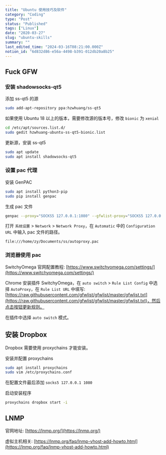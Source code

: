 ```yaml
---
title: "Ubuntu 使用技巧及软件"
category: "Coding"
type: "Post"
status: "Published"
tags: ["Linux"]
date: "2020-03-27"
slug: "ubuntu-skills"
summary: ""
last_edited_time: "2024-03-16T08:21:00.000Z"
notion_id: "6d832d86-e56a-4498-b391-012db20a8b25"
---
```



## Fuck GFW


### 安装 shadowsocks-qt5


添加 ss-qt5 的源


```bash
sudo add-apt-repository ppa:hzwhuang/ss-qt5
```


如果使用 Ubuntu 18 以上的版本，需要修改源的版本号，修改 `bionic` 为 `xenial`


```bash
cd /etc/apt/sources.list.d/
sudo gedit hzwhuang-ubuntu-ss-qt5-bionic.list
```


更新源，安装 ss-qt5


```bash
sudo apt update
sudo apt install shadowsocks-qt5
```


### 设置 pac 代理


安装 GenPAC


```bash
sudo apt install python3-pip
sudo pip install genpac
```


生成 pac 文件


```bash
genpac --proxy="SOCKS5 127.0.0.1:1080" --gfwlist-proxy="SOCKS5 127.0.0.1:1080" -o autoproxy.pac --gfwlist-url="<https://raw.githubusercontent.com/gfwlist/gfwlist/master/gfwlist.txt>"
```


打开 `系统设置` > `Network` > `Network Proxy`，在 `Automatic` 中的 `Configuration URL` 中输入 pac 文件的路径。


```text
file:///home/zy/Documents/ss/autoproxy.pac
```


### 浏览器使用 pac


SwitchyOmega 官网配置教程: [https://www.switchyomega.com/settings/](https://www.switchyomega.com/settings/)


Chrome 安装插件 SwitchyOmega，在 `auto switch` > `Rule List Config` 中选择 `AutoProxy`，在 `Rule List URL` 中填写: [https://raw.githubusercontent.com/gfwlist/gfwlist/master/gfwlist.txt](https://raw.githubusercontent.com/gfwlist/gfwlist/master/gfwlist.txt)，然后点击按钮更新规则。


在插件中选择 `auto switch` 模式。


## 安装 Dropbox


Dropbox 需要使用 proxychains 才能安装。


安装并配置 proxychains


```bash
sudo apt install proxychains
sudo vim /etc/proxychains.conf
```


在配置文件最后添加 `socks5 127.0.0.1 1080`


启动安装程序


```bash
proxychains dropbox start -i
```


## LNMP


官网地址: [https://lnmp.org/](https://lnmp.org/)


虚拟主机相关: [https://lnmp.org/faq/lnmp-vhost-add-howto.html](https://lnmp.org/faq/lnmp-vhost-add-howto.html)

